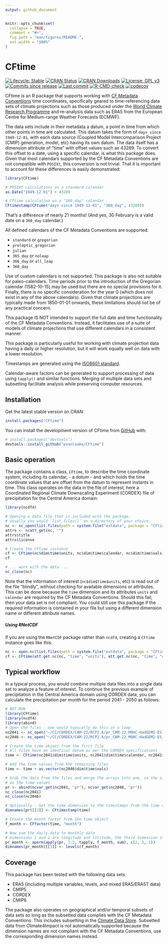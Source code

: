 ```yaml
---
output: github_document
---
```


<!-- README.md is generated from README.Rmd. Please edit that file -->

```r
knitr::opts_chunk$set(
  collapse = TRUE,
  comment = "#>",
  fig.path = "man/figures/README-",
  out.width = "100%"
)
```

# CFtime

<!-- badges: start -->

[![Lifecycle: Stable](https://img.shields.io/badge/Lifecycle-Stable-green.svg)](https://lifecycle.r-lib.org/articles/stages.html) [![CRAN Status](https://www.r-pkg.org/badges/version/CFtime)](https://cran.r-project.org/package=CFtime) [![CRAN Downloads](https://cranlogs.r-pkg.org/badges/grand-total/CFtime)](https://cran.r-project.org/package=CFtime) [![License: GPL v3](https://img.shields.io/badge/License-MIT-blue.svg)](https://mit-license.org) [![Commits since release](https://img.shields.io/github/commits-since/pvanlaake/CFtime/latest.svg?color=green)](https://GitHub.com/pvanlaake/CFtime/commit/main/) [![Last commit](https://img.shields.io/github/last-commit/pvanlaake/CFtime)](https://github.com/pvanlaake/CFtime/commits/main) [![R-CMD-check](https://github.com/pvanlaake/CFtime/actions/workflows/R-CMD-check.yaml/badge.svg)](https://github.com/pvanlaake/CFtime/actions/workflows/R-CMD-check.yaml) [![codecov](https://codecov.io/gh/pvanlaake/CFtime/branch/main/graph/badge.svg)](https://app.codecov.io/gh/pvanlaake/CFtime)

<!-- badges: end -->

CFtime is an R package that supports working with [CF Metadata Conventions](http://cfconventions.org) time coordinates, specifically geared to time-referencing data sets of climate projections such as those produced under the [World Climate Research Programme](https://www.wcrp-climate.org) and re-analysis data such as ERA5 from the European Centre for Medium-range Weather Forecasts (ECMWF).

The data sets include in their metadata a datum, a point in time from which other points in time are calculated. This datum takes the form of `days since 1949-12-01`, with each data source (Coupled Model Intercomparison Project (CMIP) generation, model, etc) having its own datum. The data itself has a dimension attribute of "time" with offset values such as 43289. To convert this offset to a date, using a specific calendar, is what this package does. Given that most calendars supported by the CF Metadata Conventions are not compatible with `POSIXt`, this conversion is not trivial. That it is important to account for these differences is easily demonstrated:

```r
library(CFtime)

# POSIXt calculations on a standard calendar
as.Date("1949-12-01") + 43289

# CFtime calculation on a "360_day" calendar
CFtimestamp(CFtime("days since 1949-12-01", "360_day", 43289))
```

That's a difference of nearly 21 months! (And yes, 30 February is a valid date on a `360_day` calendar.)

All defined calendars of the CF Metadata Conventions are supported:

-   `standard` or `gregorian`
-   `proleptic_gregorian`
-   `julian`
-   `365_day` or `noleap`
-   `366_day` or `all_leap`
-   `360_day`

Use of custom calendars is not supported. This package is also not suitable for paleo-calendars. Time periods prior to the introduction of the Gregorian calendar (1582-10-15) may be used but there are no special provisions for it. Finally, there is no specific consideration for the year 0 (which does not exist in any of the above calendars). Given that climate projections are typically made from 1850-01-01 onwards, these limitations should not be of any practical concern.

This package IS NOT intended to support the full date and time functionality of the CF Metadata Conventions. Instead, it facilitates use of a suite of models of climate projections that use different calendars in a consistent manner.

This package is particularly useful for working with climate projection data having a daily or higher resolution, but it will work equally well on data with a lower resolution.

Timestamps are generated using the [ISO8601 standard](https://en.wikipedia.org/wiki/ISO_8601).

Calendar-aware factors can be generated to support processing of data using `tapply()` and similar functions. Merging of multiple data sets and subsetting facilitate analysis while preserving computer resources.

## Installation

Get the latest stable version on CRAN:

``` r
install.packages("CFtime")
```

You can install the development version of CFtime from [GitHub](https://github.com/) with:

``` r
# install.packages("devtools")
devtools::install_github("pvanlaake/CFtime")
```

## Basic operation

The package contains a class, `CFtime`, to describe the time coordinate system, including its calendar, - a *datum* - and which holds the time coordinate values that are offset from the datum to represent instants in time. This class operates on the data in the file of interest, here a Coordinated Regional Climate Downscaling Experiment (CORDEX) file of precipitation for the Central America domain:

```r
library(ncdf4)

# Opening a data file that is included with the package.
# Usually you would `list.files()` on a directory of your choice.
nc <- nc_open(list.files(path = system.file("extdata", package = "CFtime"), full.names = TRUE)[1])
attrs <- ncatt_get(nc, "")
attrs$title
attrs$license

# Create the CFtime instance
cf <- CFtime(nc$dim$time$units, nc$dim$time$calendar, nc$dim$time$vals)
cf

# ... work with the data ...
nc_close(nc)
```

Note that the information of interest (`nc$dim$time$units`, etc) is read out of the file "blindly", without checking for available dimensions or attributes. This can be done because the `time` dimension and its attributes `units` and `calendar` are required by the CF Metadata Conventions. Should this fail, then your data set is not compliant. You could still use this package if the required information is contained in your file but using a different dimension name or different attribute names.

##### Using RNetCDF

If you are using the `RNetCDF` package rather than `ncdf4`, creating a `CFtime` instance goes like this:

```r
nc <- open.nc(list.files(path = system.file("extdata", package = "CFtime"), full.names = TRUE)[1])
cf <- CFtime(att.get.nc(nc, "time", "units"), att.get.nc(nc, "time", "calendar"), var.get.nc(nc, "time"))
```

## Typical workflow

In a typical process, you would combine multiple data files into a single data set to analyze a feature of interest. To continue the previous example of precipitation in the Central America domain using CORDEX data, you can calculate the precipitation per month for the period 2041 - 2050 as follows:

```r
# NOT RUN
library(CFtime)
library(ncdf4)
library(abind)
# Open the files - one would typically do this in a loop
nc2041 <- nc_open("~/CC/CORDEX/CAM-22/RCP2.6/pr_CAM-22_MOHC-HadGEM2-ES_rcp26_r1i1p1_GERICS-REMO2015_v1_day_20410101-20451230.nc")
nc2046 <- nc_open("~/CC/CORDEX/CAM-22/RCP2.6/pr_CAM-22_MOHC-HadGEM2-ES_rcp26_r1i1p1_GERICS-REMO2015_v1_day_20460101-20501230.nc")

# Create the time object from the first file
# All files have an identical datum as per the CORDEX specifications
time <- CFtime(nc2041$dim$time$units, nc2041$dim$time$calendar, nc2041$dim$time$vals)

# Add the time values from the remaining files
time <- time + as.vector(nc2046$dim$time$vals)

# Grab the data from the files and merge the arrays into one, in the same order
# as the time values
pr <- abind(ncvar_get(nc2041, "pr"), ncvar_get(nc2046, "pr"))
nc_close(nc2041)
nc_close(nc2046)

# Optionally - Set the time dimension to the timestamps from the time object
dimnames(pr)[[3]] <- CFtimestamp(time)

# Create the month factor from the time object
f_month <- CFfactor(time, "month")

# Now sum the daily data to monthly data
# Dimensions 1 and 2 are longitude and latitude, the third dimension is time
pr_month <- aperm(apply(pr, 1:2, tapply, f_month, sum), c(2, 3, 1))
dimnames(pr_month)[[3]] <- levels(f_month)
```

## Coverage

This package has been tested with the following data sets:

-   ERA5 (including multiple variables, levels, and mixed ERA5/ERA5T data)
-   CMIP5
-   CORDEX
-   CMIP6

The package also operates on geographical and/or temporal subsets of data sets so long as the subsetted data complies with the CF Metadata Conventions. This includes subsetting in the [Climate Data Store](https://cds.climate.copernicus.eu/#!/home). Subsetted data from Climate4Impact is not automatically supported because the dimension names are not compliant with the CF Metadata Conventions, use the corresponding dimension names instead.
